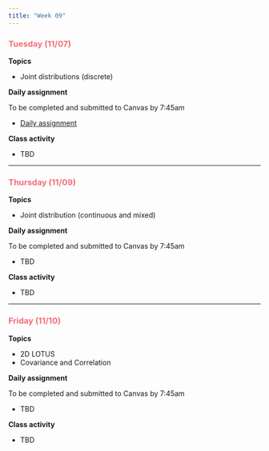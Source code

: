 ```yaml
---
title: "Week 09"
---
```


::: {style="color: #F66D7A"}
### Tuesday (11/07)
:::

**Topics**

-   Joint distributions (discrete)

**Daily assignment**

To be completed and submitted to Canvas by 7:45am

-   [Daily assignment](daily/DA_23.pdf)

**Class activity**

-   TBD

------------------------------------------------------------------------

::: {style="color: #F66D7A"}
### Thursday (11/09)
:::

**Topics**

-   Joint distribution (continuous and mixed)

**Daily assignment**

To be completed and submitted to Canvas by 7:45am

-   TBD

**Class activity**

-   TBD

------------------------------------------------------------------------

::: {style="color: #F66D7A"}
### Friday (11/10)
:::

**Topics**

-   2D LOTUS
-   Covariance and Correlation

**Daily assignment**

To be completed and submitted to Canvas by 7:45am

-   TBD

**Class activity**

-   TBD
